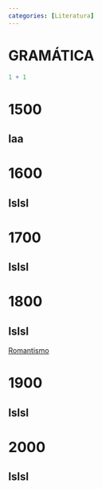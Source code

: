 ```yaml
---
categories: [Literatura]
---
```


# GRAMÁTICA


```r
1 + 1
```

# 1500
## laa

# 1600
## lslsl

# 1700
## lslsl

# 1800
## lslsl

[Romantismo](romantismo/romantismo-prosa.qmd)

# 1900
## lslsl

# 2000
## lslsl

<br>
----
